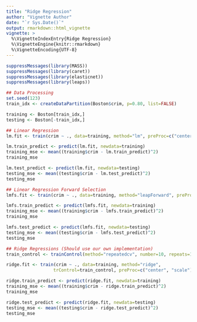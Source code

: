 ```yaml
---
title: "Ridge Regression"
author: "Vignette Author"
date: "`r Sys.Date()`"
output: rmarkdown::html_vignette
vignette: >
  %\VignetteIndexEntry{Ridge Regression}
  %\VignetteEngine{knitr::rmarkdown}
  %\VignetteEncoding{UTF-8}
---
```


```r
suppressMessages(library(MASS))
suppressMessages(library(caret))
suppressMessages(library(elasticnet))
suppressMessages(library(leaps))

## Data Processing
set.seed(123)
train_idx <- createDataPartition(Boston$crim, p=0.80, list=FALSE)

training <- Boston[train_idx,]
testing <- Boston[-train_idx,]

## Linear Regression
lm.fit <- train(crim ~ ., data=training, method="lm", preProc=c("center", "scale"))

lm.train_predict <- predict(lm.fit, newdata=training)
training_mse <- mean((training$crim - lm.train_predict)^2)
training_mse

lm.test_predict <- predict(lm.fit, newdata=testing)
testing_mse <- mean((testing$crim - lm.test_predict)^2)
testing_mse

## Linear Regression Forward Selection
lmfs.fit <- train(crim ~ ., data=training, method="leapForward", preProc=c("center", "scale"))

lmfs.train_predict <- predict(lmfs.fit, newdata=training)
training_mse <- mean((training$crim - lmfs.train_predict)^2)
training_mse

lmfs.test_predict <- predict(lmfs.fit, newdata=testing)
testing_mse <- mean((testing$crim - lmfs.test_predict)^2)
testing_mse

## Ridge Regressions (Should use our own implementation)
train_control <- trainControl(method="repeatedcv", number=10, repeats=10)

ridge.fit <- train(crim ~ ., data=training, method="ridge", 
                  trControl=train_control, preProc=c("center", "scale"))

ridge.train_predict <- predict(ridge.fit, newdata=training)
training_mse <- mean((training$crim - ridge.train_predict)^2)
training_mse

ridge.test_predict <- predict(ridge.fit, newdata=testing)
testing_mse <- mean((testing$crim - ridge.test_predict)^2)
testing_mse
```
